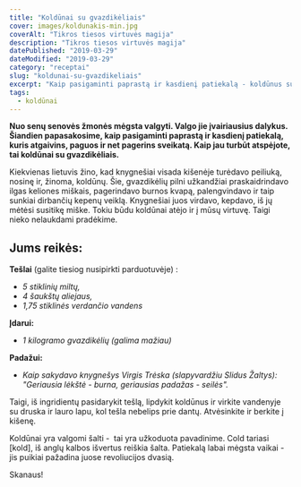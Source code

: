 ```yaml
---
title: "Koldūnai su gvazdikėliais"
cover: images/koldunakis-min.jpg
coverAlt: "Tikros tiesos virtuvės magija"
description: "Tikros tiesos virtuvės magija"
datePublished: "2019-03-29"
dateModified: "2019-03-29"
category: "receptai" 
slug: "koldunai-su-gvazdikeliais"
excerpt: "Kaip pasigaminti paprastą ir kasdienį patiekalą - koldūnus su gvazdikėliais."
tags:
  - koldūnai
---
```


**Nuo senų senovės žmonės mėgsta valgyti. Valgo jie įvairiausius dalykus. Šiandien papasakosime, kaip pasigaminti paprastą ir kasdienį patiekalą, kuris atgaivins, paguos ir net pagerins sveikatą. Kaip jau turbūt atspėjote, tai koldūnai su gvazdikėliais.**

Kiekvienas lietuvis žino, kad knygnešiai visada kišenėje turėdavo peiliuką, nosinę ir, žinoma, koldūnų. Šie, gvazdikėlių pilni užkandžiai praskaidrindavo ilgas keliones miškais, pagerindavo burnos kvapą, palengvindavo ir taip sunkiai dirbančių kepenų veiklą. Knygnešiai juos virdavo, kepdavo, iš jų mėtėsi susitikę miške. Tokiu būdu koldūnai atėjo ir į mūsų virtuvę. Taigi nieko nelaukdami pradėkime.

**Jums reikės:**
----------------

**Tešlai** (galite tiesiog nusipirkti parduotuvėje) :

-   *5 stiklinių miltų,*
-   *4 šaukštų aliejaus,*
-   *1,75 stiklinės verdančio vandens*

**Įdarui:**

-   *1 kilogramo gvazdikėlių (galima mažiau)*

**Padažui:**

-   *Kaip sakydavo knygnešys Virgis Trėska (slapyvardžiu Slidus Žaltys): "Geriausia lėkštė - burna, geriausias padažas - seilės".*

Taigi, iš ingridientų pasidarykit tešlą, lipdykit koldūnus ir virkite vandenyje su druska ir lauro lapu, kol tešla nebelips prie dantų. Atvėsinkite ir berkite į kišenę.

Koldūnai yra valgomi šalti -  tai yra užkoduota pavadinime. Cold tariasi [kold], iš anglų kalbos išvertus reiškia šalta. Patiekalą labai mėgsta vaikai - jis puikiai pažadina juose revoliucijos dvasią.

Skanaus!